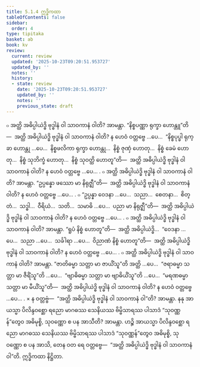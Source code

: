 ```yaml
---
title: 5.1.4 ဣဒ္ဓိကထာ
tableOfContents: false
sidebar:
  order: 4
type: tipitaka
basket: ab
book: kv
review:
  current: review
  updated: '2025-10-23T09:20:51.953727'
  updated_by: ''
  notes: ''
  history:
  - state: review
    date: '2025-10-23T09:20:51.953727'
    updated_by: ''
    notes: ''
    previous_state: draft
---
```



<ReviewStatus review={frontmatter.review} showDetails={true} />

<HypothesisAnnotation frontmatter={frontmatter} />

<DynamicBreadcrumb />

<Division number="883" book="kv" e="ch" v="32" p="438">

<Paragraph number="2711" book="kv">
๐ အတ္ထိ အဓိပ္ပါယဲဒ္ဓိ ဗုဒ္ဓါနံ ဝါ သာဝကာနံ ဝါတိ? အာမန္တာ. “နိစ္စပဏ္ဏာ ရုက္ခာ ဟောန္တူ”တိ—  အတ္ထိ အဓိပ္ပါယဲဒ္ဓိ ဗုဒ္ဓါနံ ဝါ သာဝကာနံ ဝါတိ? န ဟေဝံ ဝတ္တဗ္ဗေ …ပေ…  “နိစ္စပုပ္ဖါ ရုက္ခာ ဟောန္တု …ပေ…  နိစ္စဖလိကာ ရုက္ခာ ဟောန္တု…  နိစ္စံ ဇုဏှံ ဟောတု…  နိစ္စံ ခေမံ ဟောတု…  နိစ္စံ သုဘိက္ခံ ဟောတု…  နိစ္စံ သုဝတ္ထိ ဟောတူ”တိ—  အတ္ထိ အဓိပ္ပါယဲဒ္ဓိ ဗုဒ္ဓါနံ ဝါ သာဝကာနံ ဝါတိ? န ဟေဝံ ဝတ္တဗ္ဗေ …ပေ… .
</Paragraph>

<Paragraph number="2712" book="kv">
๐ အတ္ထိ အဓိပ္ပါယဲဒ္ဓိ ဗုဒ္ဓါနံ ဝါ သာဝကာနံ ဝါတိ? အာမန္တာ. “ဥပ္ပန္နော ဖဿော မာ နိရုဇ္ဈီ”တိ—  အတ္ထိ အဓိပ္ပါယဲဒ္ဓိ ဗုဒ္ဓါနံ ဝါ သာဝကာနံ ဝါတိ? န ဟေဝံ ဝတ္တဗ္ဗေ …ပေ… .
</Paragraph>

<Paragraph number="2713" book="kv">
๐ “ဥပ္ပန္နာ ဝေဒနာ …ပေ…  သညာ…  စေတနာ…  စိတ္တံ…  သဒ္ဓါ…  ဝီရိယံ…  သတိ…  သမာဓိ …ပေ…  ပညာ မာ နိရုဇ္ဈီ”တိ—  အတ္ထိ အဓိပ္ပါယဲဒ္ဓိ ဗုဒ္ဓါနံ ဝါ သာဝကာနံ ဝါတိ? န ဟေဝံ ဝတ္တဗ္ဗေ …ပေ… .
</Paragraph>

<Paragraph number="2714" book="kv">
๐ အတ္ထိ အဓိပ္ပါယဲဒ္ဓိ ဗုဒ္ဓါနံ ဝါ သာဝကာနံ ဝါတိ? အာမန္တာ. “ရူပံ နိစ္စံ ဟောတူ”တိ—  အတ္ထိ အဓိပ္ပါယဲဒ္ဓိ…  “ဝေဒနာ …ပေ…  သညာ …ပေ…  သင်္ခါရာ …ပေ…  ဝိညာဏံ နိစ္စံ ဟောတူ”တိ—  အတ္ထိ အဓိပ္ပါယဲဒ္ဓိ ဗုဒ္ဓါနံ ဝါ သာဝကာနံ ဝါတိ? န ဟေဝံ ဝတ္တဗ္ဗေ …ပေ… .
</Paragraph>

<Paragraph number="2715" book="kv">
๐ အတ္ထိ အဓိပ္ပါယဲဒ္ဓိ ဗုဒ္ဓါနံ ဝါ သာဝကာနံ ဝါတိ? အာမန္တာ. “ဇာတိဓမ္မာ သတ္တာ မာ ဇာယိံသူ”တိ အတ္ထိ …ပေ…  “ဇရာဓမ္မာ သတ္တာ မာ ဇီရိံသူ”တိ …ပေ…  “ဗျာဓိဓမ္မာ သတ္တာ မာ ဗျာဓိယိံသူ”တိ …ပေ…  “မရဏဓမ္မာ သတ္တာ မာ မီယိံသူ”တိ—  အတ္ထိ အဓိပ္ပါယဲဒ္ဓိ ဗုဒ္ဓါနံ ဝါ သာဝကာနံ ဝါတိ? န ဟေဝံ ဝတ္တဗ္ဗေ …ပေ… .
</Paragraph>

</Division>
<Division number="884" book="kv" e="ch" v="32" p="439">

<Paragraph number="2716" book="kv">
× န ဝတ္တဗ္ဗံ—  “အတ္ထိ အဓိပ္ပါယဲဒ္ဓိ ဗုဒ္ဓါနံ ဝါ သာဝကာနံ ဝါ”တိ? အာမန္တာ. နနု အာယသ္မာ ပိလိန္ဒဝစ္ဆော ရညော မာဂဓဿ သေနိယဿ ဗိမ္ဗိသာရဿ ပါသာဒံ “သုဝဏ္ဏန်”တွေဝ အဓိမုစ္စိ, သုဝဏ္ဏော စ ပန အာသီတိ? အာမန္တာ. ဟဉ္စိ အာယသ္မာ ပိလိန္ဒဝစ္ဆော ရညော မာဂဓဿ သေနိယဿ ဗိမ္ဗိသာရဿ ပါသာဒံ “သုဝဏ္ဏန်”တွေဝ အဓိမုစ္စိ, သုဝဏ္ဏော စ ပန အာသိ, တေန ဝတ ရေ ဝတ္တဗ္ဗေ—  “အတ္ထိ အဓိပ္ပါယဲဒ္ဓိ ဗုဒ္ဓါနံ ဝါ သာဝကာနံ ဝါ”တိ.

</Paragraph>
</Division>

<Paragraph number="2717" type="center" book="kv">
ဣဒ္ဓိကထာ နိဋ္ဌိတာ.
</Paragraph>